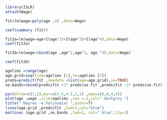 ```{r}
library(ISLR)
attach(Wage)
```

```{r}
fit=lm(wage∼poly(age ,4) ,data=Wage)
```

```{r}
coef(summary (fit))
```

```{r}
fit2a=lm(wage∼age+I(age^2)+I(age^3)+I(age^4),data=Wage)
coef(fit2a)
```

```{r}
fit2b=lm(wage∼cbind(age ,age^2,age^3, age ^4),data=Wage)
```
```{r}
coef(fit2b)
```

```{r}
agelims =range(age)
age.grid=seq(from=agelims [1],to=agelims [2])
preds=predict(fit ,newdata =list(age=age.grid),se=TRUE)
se.bands=cbind(preds$fit +2* preds$se.fit ,preds$fit -2* preds$se.fit)
```

```{r}
par(mfrow=c(1,2),mar=c(4.5,4.5,1,1) ,oma=c(0,0,4,0))
plot(age ,wage ,xlim=agelims ,cex =.5,col=" darkgrey ")
title(" Degree -4 Polynomial ",outer=T)
lines(age.grid ,preds$fit ,lwd=2,col="blue")
matlines (age.grid ,se.bands ,lwd=1, col=" blue",lty=3)
```


```{r}

```









